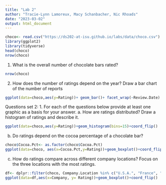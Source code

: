 ```yaml
---
title: "Lab 2"
author: "Tracie-Lynn Lamoreux, Macy Schanbacher, Nic Rhoads"
date: "2023-03-02"
output: html_document
---
```


```r
choco<- read.csv("https://ds202-at-isu.github.io/labs/data/choco.csv")
library(ggplot2)
library(tidyverse)
head(choco)
nrow(choco)
```

1. What is the overall number of chocolate bars rated?
```r
nrow(choco)
```

2. How does the number of ratings depend on the year? Draw a bar chart of the number of reports
```r
ggplot(data=choco,aes(y=Rating))+ geom_bar()+ facet_wrap(~Review.Date)
```
Questions set 2:
1. For each of the questions below provide at least one graphic as a basis for your answer.
a. How are ratings distributed? Draw a histogram of ratings and describe it.

```r
ggplot(data=choco,aes(y=Rating))+geom_histogram(bins=15)+coord_flip()
```

b. Do ratings depend on the cocoa percentage of a chocolate bar?
```r
choco$Cocoa.Pct<- as.factor(choco$Cocoa.Pct)
ggplot(data=choco, aes(x=Cocoa.Pct,y=Rating))+geom_boxplot()+coord_flip()
```
c. How do ratings compare across different company locations? Focus on the three locations with the most ratings.
```r
df<- dplyr::filter(choco, Company.Location %in% c("U.S.A.", "France", "Canada")) 
ggplot(data=df,aes(x=Company, y= Rating))+geom_boxplot()+coord_flip()
```
